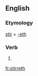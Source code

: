 ==English==

===Etymology===
[[stir]] + [[-eth]]

===Verb===
{{en-verb form}}

# {{archaic third-person singular of|stir}}

[[fr:stirreth]]